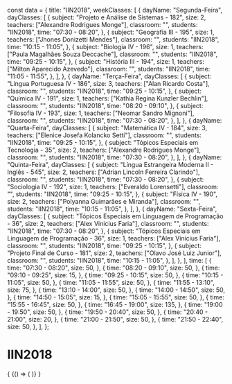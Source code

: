 const data = {
  title: "IIN2018",
  weekClasses: [
    {
      dayName: "Segunda-Feira",
      dayClasses: [
        {
          subject: "Projeto e Análise de Sistemas - 182",
          size: 2,
          teachers: ["Alexandre Rodrigues Monge"],
          classroom: "",
          students: "IIN2018",
          time: "07:30 - 08:20",
        },
        {
          subject: "Geografia III - 195",
          size: 1,
          teachers: ["Jhones Donizetti Mendes"],
          classroom: "",
          students: "IIN2018",
          time: "10:15 - 11:05",
        },
        {
          subject: "Biologia IV - 196",
          size: 1,
          teachers: ["Paula Magalhães Souza Deccache"],
          classroom: "",
          students: "IIN2018",
          time: "09:25 - 10:15",
        },
        {
          subject: "História III - 194",
          size: 1,
          teachers: ["Milton Aparecido Azevedo"],
          classroom: "",
          students: "IIN2018",
          time: "11:05 - 11:55",
        },
      ],
    },
    {
      dayName: "Terça-Feira",
      dayClasses: [
        {
          subject: "Língua Portuguesa IV - 186",
          size: 3,
          teachers: ["Alan Ricardo Costa"],
          classroom: "",
          students: "IIN2018",
          time: "09:25 - 10:15",
        },
        {
          subject: "Química IV - 191",
          size: 1,
          teachers: ["Kathia Regina Kunzler Bechlin"],
          classroom: "",
          students: "IIN2018",
          time: "08:20 - 09:10",
        },
        {
          subject: "Filosofia IV - 193",
          size: 1,
          teachers: ["Neomar Sandro Mignoni"],
          classroom: "",
          students: "IIN2018",
          time: "07:30 - 08:20",
        },
      ],
    },
    {
      dayName: "Quarta-Feira",
      dayClasses: [
        {
          subject: "Matemática IV - 184",
          size: 3,
          teachers: ["Elenice Josefa Kolancko Setti"],
          classroom: "",
          students: "IIN2018",
          time: "09:25 - 10:15",
        },
        {
          subject: "Tópicos Especiais em Tecnologia - 35",
          size: 2,
          teachers: ["Alexandre Rodrigues Monge"],
          classroom: "",
          students: "IIN2018",
          time: "07:30 - 08:20",
        },
      ],
    },
    {
      dayName: "Quinta-Feira",
      dayClasses: [
        {
          subject: "Língua Estrangeira Moderna II - Inglês - 545",
          size: 2,
          teachers: ["Adrian Lincoln Ferreira Clarindo"],
          classroom: "",
          students: "IIN2018",
          time: "07:30 - 08:20",
        },
        {
          subject: "Sociologia IV - 192",
          size: 1,
          teachers: ["Everaldo Lorensetti"],
          classroom: "",
          students: "IIN2018",
          time: "09:25 - 10:15",
        },
        {
          subject: "Física IV - 190",
          size: 2,
          teachers: ["Polyanna Guimarães e Miranda"],
          classroom: "",
          students: "IIN2018",
          time: "10:15 - 11:05",
        },
      ],
    },
    {
      dayName: "Sexta-Feira",
      dayClasses: [
        {
          subject: "Tópicos Especiais em Linguagem de Programação - 36",
          size: 2,
          teachers: ["Alex Vinicius Faria"],
          classroom: "",
          students: "IIN2018",
          time: "07:30 - 08:20",
        },
        {
          subject: "Tópicos Especiais em Linguagem de Programação - 36",
          size: 1,
          teachers: ["Alex Vinicius Faria"],
          classroom: "",
          students: "IIN2018",
          time: "09:25 - 10:15",
        },
        {
          subject: "Projeto Final de Curso - 181",
          size: 2,
          teachers: ["Olavo José Luiz Junior"],
          classroom: "",
          students: "IIN2018",
          time: "10:15 - 11:05",
        },
      ],
    },
  ],
  time: [
    {
      time: "07:30 - 08:20",
      size: 50,
    },
    {
      time: "08:20 - 09:10",
      size: 50,
    },
    {
      time: "09:10 - 09:25",
      size: 15,
    },
    {
      time: "09:25 - 10:15",
      size: 50,
    },
    {
      time: "10:15 - 11:05",
      size: 50,
    },
    {
      time: "11:05 - 11:55",
      size: 50,
    },
    {
      time: "11:55 - 13:10",
      size: 75,
    },
    {
      time: "13:10 - 14:00",
      size: 50,
    },
    {
      time: "14:00 - 14:50",
      size: 50,
    },
    {
      time: "14:50 - 15:05",
      size: 15,
    },
    {
      time: "15:05 - 15:55",
      size: 50,
    },
    {
      time: "15:55 - 16:45",
      size: 50,
    },
    {
      time: "16:45 - 19:00",
      size: 135,
    },
    {
      time: "19:00 - 19:50",
      size: 50,
    },
    {
      time: "19:50 - 20:40",
      size: 50,
    },
    {
      time: "20:40 - 21:00",
      size: 20,
    },
    {
      time: "21:00 - 21:50",
      size: 50,
    },
    {
      time: "21:50 - 22:40",
      size: 50,
    },
  ],
};

# IIN2018

<div>
  {
    <BrowserOnly>
      {() => (
        <Grid
          title={data.title}
          weekClasses={data.weekClasses}
          time={data.time}
        />
      )}
    </BrowserOnly>
  }
</div>
